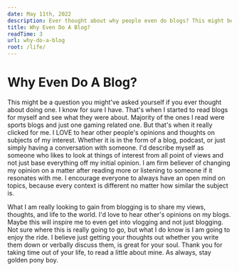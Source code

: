 ```yaml
---
date: May 11th, 2022
description: Ever thought about why people even do blogs? This might be a question you might've asked yourself if you ever thought about doing one. I know for sure I have.
title: Why Even Do A Blog?
readTime: 3
url: why-do-a-blog
root: /life/
---
```


# Why Even Do A Blog?

This might be a question you might've asked yourself if you ever thought about doing one. I know for sure I have. That's when I started to read blogs for myself and see what they were about. Majority of the ones I read were sports blogs and just one gaming related one. But that's when it really clicked for me. I LOVE to hear other people's opinions and thoughts on subjects of my interest. Whether it is in the form of a blog, podcast, or just simply having a conversation with someone. I'd describe myself as someone who likes to look at things of interest from all point of views and not just base everything off my initial opinion. I am firm believer of changing my opinion on a matter after reading more or listening to someone if it resonates with me. I encourage everyone to always have an open mind on topics, because every context is different no matter how similar the subject is.

What I am really looking to gain from blogging is to share my views, thoughts, and life to the world. I'd love to hear other's opinions on my blogs. Maybe this will inspire me to even get into vlogging and not just blogging. Not sure where this is really going to go, but what I do know is I am going to enjoy the ride. I believe just getting your thoughts out whether you write them down or verbally discuss them, is great for your soul. Thank you for taking time out of your life, to read a little about mine. As always, stay golden pony boy.